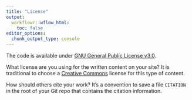 ```yaml
---
title: "License"
output:
  workflowr::wflow_html:
    toc: false
editor_options:
  chunk_output_type: console
---
```

The code is available under [GNU General Public License v3.0][gnu].

What license are you using for the written content on your site? It is
traditional to choose a [Creative Commons][cc] license for this type of content.

[gnu]: https://choosealicense.com/licenses/gpl-3.0/
[cc]: https://creativecommons.org/choose/

How should others cite your work? It's a convention to save a file `CITATION`
in the root of your Git repo that contains the citation information.

